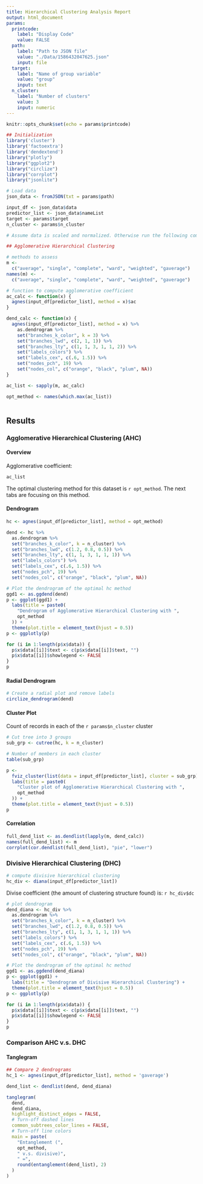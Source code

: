 ```yaml
---
title: Hierarchical Clustering Analysis Report
output: html_document
params:
  printcode:
    label: "Display Code"
    value: FALSE
  path:
    label: "Path to JSON file"
    value: "./Data/1586432047625.json"
    input: file
  target:
    label: "Name of group variable"
    value: "group"
    input: text
  n_cluster:
    label: "Number of clusters"
    value: 3
    input: numeric
---
```



```r
knitr::opts_chunk$set(echo = params$printcode)
```


```r
## Initialization
library('cluster')
library('factoextra')
library('dendextend')
library("plotly")
library("ggplot2")
library("circlize")
library("corrplot")
library("jsonlite")

# Load data
json_data <- fromJSON(txt = params$path)

input_df <- json_data$data
predictor_list <- json_data$nameList
target <- params$target
n_cluster <- params$n_cluster

# Assume data is scaled and normalized. Otherwise run the following command

## Agglomerative Hierarchical Clustering

# methods to assess
m <-
  c("average", "single", "complete", "ward", "weighted", "gaverage")
names(m) <-
  c("average", "single", "complete", "ward", "weighted", "gaverage")

# function to compute agglomerative coefficient
ac_calc <- function(x) {
  agnes(input_df[predictor_list], method = x)$ac
}

dend_calc <- function(x) {
  agnes(input_df[predictor_list], method = x) %>%
    as.dendrogram %>%
    set("branches_k_color", k = 3) %>%
    set("branches_lwd", c(2, 1, 1)) %>%
    set("branches_lty", c(1, 1, 3, 1, 1, 2)) %>%
    set("labels_colors") %>%
    set("labels_cex", c(.6, 1.5)) %>%
    set("nodes_pch", 19) %>%
    set("nodes_col", c("orange", "black", "plum", NA))
}

ac_list <- sapply(m, ac_calc)

opt_method <- names(which.max(ac_list))



```


## Results {.tabset}

### Agglomerative Hierarchical Clustering (AHC) {.tabset}

#### Overview
Agglomerative coefficient: 

```r
ac_list
```

The optimal clustering method for this dataset is ``r opt_method``. The next tabs are focusing on this method.

#### Dendrogram
```r
hc <- agnes(input_df[predictor_list], method = opt_method)

dend <- hc %>%
  as.dendrogram %>%
  set("branches_k_color", k = n_cluster) %>%
  set("branches_lwd", c(1.2, 0.8, 0.5)) %>%
  set("branches_lty", c(1, 1, 3, 1, 1, 1)) %>%
  set("labels_colors") %>%
  set("labels_cex", c(.6, 1.5)) %>%
  set("nodes_pch", 19) %>%
  set("nodes_col", c("orange", "black", "plum", NA))

# Plot the dendrogram of the optimal hc method
ggd1 <- as.ggdend(dend)
p <- ggplot(ggd1) +
  labs(title = paste0(
    "Dendrogram of Agglomerative Hierarchical Clustering with ",
    opt_method
  )) +
  theme(plot.title = element_text(hjust = 0.5))
p <- ggplotly(p)

for (i in 1:length(p$x$data)) {
  p$x$data[[i]]$text <- c(p$x$data[[i]]$text, "")
  p$x$data[[i]]$showlegend <- FALSE
}
p
```

#### Radial Dendrogram
```r
# Create a radial plot and remove labels
circlize_dendrogram(dend)

```

#### Cluster Plot
Count of records in each of the ``r params$n_cluster`` cluster
```r
# Cut tree into 3 groups
sub_grp <- cutree(hc, k = n_cluster)

# Number of members in each cluster
table(sub_grp)

p <-
  fviz_cluster(list(data = input_df[predictor_list], cluster = sub_grp), ellipse.type = "norm") +
  labs(title = paste0(
    "Cluster plot of Agglomerative Hierarchical Clustering with ",
    opt_method
  )) +
  theme(plot.title = element_text(hjust = 0.5))
p
```

#### Correlation

```r

full_dend_list <- as.dendlist(lapply(m, dend_calc))
names(full_dend_list) <- m
corrplot(cor.dendlist(full_dend_list), "pie", "lower")
```

### Divisive Hierarchical Clustering (DHC)
```r

# compute divisive hierarchical clustering
hc_div <- diana(input_df[predictor_list])
```


Divise coefficient (the amount of clustering structure found) is: ``r hc_div$dc``

```r

# plot dendrogram
dend_diana <- hc_div %>%
  as.dendrogram %>%
  set("branches_k_color", k = n_cluster) %>%
  set("branches_lwd", c(1.2, 0.8, 0.5)) %>%
  set("branches_lty", c(1, 1, 3, 1, 1, 1)) %>%
  set("labels_colors") %>%
  set("labels_cex", c(.6, 1.5)) %>%
  set("nodes_pch", 19) %>%
  set("nodes_col", c("orange", "black", "plum", NA))

# Plot the dendrogram of the optimal hc method
ggd1 <- as.ggdend(dend_diana)
p <- ggplot(ggd1) +
  labs(title = "Dendrogram of Divisive Hierarchical Clustering") +
  theme(plot.title = element_text(hjust = 0.5))
p <- ggplotly(p)

for (i in 1:length(p$x$data)) {
  p$x$data[[i]]$text <- c(p$x$data[[i]]$text, "")
  p$x$data[[i]]$showlegend <- FALSE
}
p

```


### Comparison AHC v.s. DHC  {.tabset}

#### Tanglegram
```r

## Compare 2 dendrograms
hc_1 <- agnes(input_df[predictor_list], method = 'gaverage')

dend_list <- dendlist(dend, dend_diana)

tanglegram(
  dend,
  dend_diana,
  highlight_distinct_edges = FALSE,
  # Turn-off dashed lines
  common_subtrees_color_lines = FALSE,
  # Turn-off line colors
  main = paste(
    "Entanglement (",
    opt_method,
    " v.s. divisive)",
    " =",
    round(entanglement(dend_list), 2)
  )
)

```
